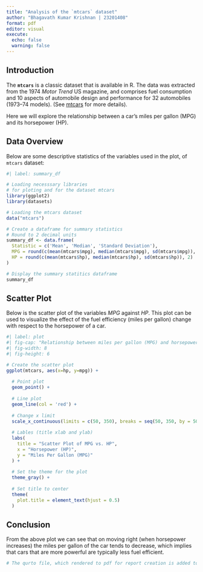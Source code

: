 ```yaml
---
title: "Analysis of the `mtcars` dataset"
author: "Bhagavath Kumar Krishnan | 23201408"
format: pdf
editor: visual
execute: 
  echo: false
  warning: false
---
```


## Introduction

The **`mtcars`** is a classic dataset that is available in R. The data was extracted from the 1974 *Motor Trend* US magazine, and comprises fuel consumption and 10 aspects of automobile design and performance for 32 automobiles (1973–74 models). (See [mtcars](https://www.rdocumentation.org/packages/datasets/versions/3.6.2/topics/mtcars) for more details).

Here we will explore the relationship between a car's miles per gallon (MPG) and its horsepower (HP).

## Data Overview

Below are some descriptive statistics of the variables used in the plot, of `mtcars` dataset:

```r
#| label: summary_df

# Loading necesssary libraries
# for ploting and for the dataset mtcars
library(ggplot2)
library(datasets)

# Loading the mtcars dataset
data("mtcars")

# Create a dataframe for summary statistics
# Round to 2 decimal units
summary_df <- data.frame(
  Statistic = c('Mean', 'Median', 'Standard Deviation'),
  MPG = round(c(mean(mtcars$mpg), median(mtcars$mpg), sd(mtcars$mpg)), 2),
  HP = round(c(mean(mtcars$hp), median(mtcars$hp), sd(mtcars$hp)), 2)
)

# Display the summary statitics dataframe
summary_df
```

## Scatter Plot

Below is the scatter plot of the variables *MPG* against *HP*. This plot can be used to visualize the effect of the fuel efficiency (miles per gallon) change with respect to the horsepower of a car.

```r
#| label: plot
#| fig-cap: "Relationship between miles per gallon (MPG) and horsepower (HP) in mtcars dataset"
#| fig-width: 8
#| fig-height: 6

# Create the scatter plot
ggplot(mtcars, aes(x=hp, y=mpg)) +
  
  # Point plot
  geom_point() +
  
  # Line plot
  geom_line(col = 'red') +
  
  # Change x limit
  scale_x_continuous(limits = c(50, 350), breaks = seq(50, 350, by = 50)) +
  
  # Lables (title xlab and ylab)
  labs(
    title = "Scatter Plot of MPG vs. HP",
    x = "Horsepower (HP)",
    y = "Miles Per Gallon (MPG)"
  ) +
  
  # Set the theme for the plot
  theme_gray() +
  
  # Set title to center
  theme(
    plot.title = element_text(hjust = 0.5)
  )
```

## Conclusion

From the above plot we can see that on moving right (when horsepower increases) the miles per gallon of the car tends to decrease, which implies that cars that are more powerful are typically less fuel efficient.

```r
# The qurto file, which rendered to pdf for report creation is added to the public repository of Bhagavath06/adv_prog_r.
```
